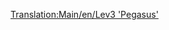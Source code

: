 [[Translation:Main/en/Lev3 'Pegasus']]{{en/-}}{{Template:Treni/It
|Image=[[File:en/Lev3pegasus.png]]
|Name=Lev3 'Pegasus'
|Cost=€ 192.186
|Speed=482 km/h (300 mph)
|Weight=130 t
|Power=15.209 hp (11,185 kW)
|Annual=€ 7.142
|Designed=2035
|Lifespan=20
|Capacity=N/A
|Description=Anche se è il secondo treno più veloce e il più veloce treno a motrice singola del gioco, non è molto più veloce del Lev2 ed i Lev4 saranno probabilmente rilasciati prima di aver completato l'upgrade della flotta ai Lev3. Quindi è meglio saltare questo treno per aspettare l'uscita del Lev4.


|Real-life=Nessun equivalente del mondo reale è stato trovato per questo treno. Forse tra qualche anno, quando MagLev sarà diventata una tecnologia consolidata, potresti inserire qui un motore MagLev di terza generazione.
}}